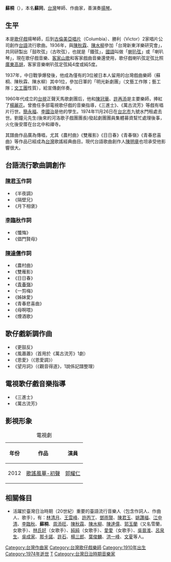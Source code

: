 {{Unreferenced|time=2020-01-23T02:39:43+00:00}}
{{Infobox Hokkien name
| title      = 蘇桐
| hanji      = 蘇桐
| poj        = So͘ Tông
| sinbhundzi = 
| hanlo      = 
| tl         = Soo Tông
| bp         = Sōo Dóng
| hongim     = 
| hokkienipa = 
| lm         = 
| image      = 
| image_size = 
| caption    = 
}}
'''蘇桐'''（{{bd|1910年|2月19日|1974年|11月26日|catIdx=S蘇}}），本名'''蘇同'''，[[台灣|台灣]]琴師、作曲家，善演奏[[揚琴|揚琴]]。
==生平==
本是[[歌仔戲|歌仔戲]]揚琴師，后到[[古倫美亞唱片|古倫美亞唱片]]（Columbia）、勝利（Victor）2家唱片公司創作[[台語|台語]]流行歌曲。1936年，與[[陳秋霖|陳秋霖]]、[[陳水柳|陳水柳]]參加「台灣新東洋樂研究會」，共同研製出「鼓吹弦」（古吹弦），也就是「鐵弦」，[[國語|國語]]叫做「[[喇叭弦|喇叭弦]]」或「喇叭琴」，現在歌仔戲音樂、[[客家山歌|客家山歌]]和客家戲曲音樂還使用，歌仔戲喇叭弦定弦比照[[廣東高胡|廣東高胡]]，客家音樂喇叭弦定弦純4度或純5度。

1937年，中日戰爭爆發後，他成為僅有的3位被日本人留用的台灣戲曲樂師（蘇桐、陳秋霖、陳水柳）其中1位，參加日軍的「明光新劇團」（文藝工作隊；藝工隊；[[文工團|文工團]]性質），給宣傳劇伴奏。

1960年代成立的[[台視|台視]]正聲天馬歌劇團后，他和[[陳冠華|陳冠華]]、[[許再添|許再添]]是主要樂師，捧紅了[[楊麗花|楊麗花]]。曾擔任多部電視歌仔戲的音樂指導，《三進士》、《萬古流芳》等戲有唱片行世。[[簡永福|簡永福]]、[[李國治|李國治]]是他的學生。1974年11月26日在[[台北市|台北市]]九號水門租處去世。劉鐘元先生(後來的河洛歌子戲團團長)發起劇團團員集體募資幫忙處理後事，火化後安厝在台北中和禪寺。

其譜曲作品廣為傳唱，尤其《農村曲》《雙雁影》《日日春》《青春嶺》《青春悲喜曲》等作品已經成為[[台灣|台灣]]歌謠經典曲目。現代台語歌曲創作人[[陳明章|陳明章]]也坦承受他影響很大。

==台語流行歌曲調創作==
===[[陳君玉|陳君玉]]作詞===
*《半夜調》
*《隔壁兄》
*《月下相褒》
===[[李臨秋|李臨秋]]作詞===
*《懺悔》
*《倡門賢母》
===[[陳達儒|陳達儒]]作詞===
*《農村曲》
*《雙雁影》
*《日日春》
*《[[青春嶺|青春嶺]]》
*《一剪梅》
*《姊妹愛》
*《青春悲喜曲》
*《母啊喂》
*《煙酒歌》
==歌仔戲新調作曲==
*《更鼓反》
*《風蕭蕭》（首用於《萬古流芳》1劇）
*《恩愛》（《恩愛調》）
*《望月詞》（《觀音得道》，1說係記譜整理）
==電視歌仔戲音樂指導==
*《三進士》
*《萬古流芳》

== 影視形象 ==
{| class="wikitable"
|+電視劇
!年份
!作品
!演員
|-
|2012
|[[歌謠風華-初聲|歌謠風華-初聲]]
|[[郭耀仁|郭耀仁]]
|}

==相關條目==
*活躍於臺灣日治時期（20世紀）重要的臺語流行音樂人（包含作詞人、作曲人、歌手），有：[[林清月|林清月]]、[[王雲峰_(作曲家)|王雲峰]]、[[許丙丁|許丙丁]]、[[鄧雨賢|鄧雨賢]]、[[陳君玉|陳君玉]]、[[姚讚福|姚讚福]]、[[江中清|江中清]]、[[李臨秋|李臨秋]]、'''蘇桐'''、[[周添旺|周添旺]]、[[陳秋霖|陳秋霖]]、[[陳水柳|陳水柳]]、[[陳達儒|陳達儒]]、[[郭玉蘭|郭玉蘭]]（又名雪蘭，女歌手）、[[林氏好|林氏好]]（女歌手）、[[純純_(歌手)|純純]]（女歌手）、[[愛愛_(歌手)|愛愛]]（女歌手）、[[吳晉淮|吳晉淮]]、[[呂泉生|呂泉生]]、[[吳成家|吳成家]]、[[那卡諾|那卡諾]]、[[許石|許石]]、[[楊三郎_(作曲家)|楊三郎]]、[[葉俊麟|葉俊麟]]、[[洪一峰|洪一峰]]、[[文夏|文夏]]等人。

[[Category:台灣作曲家|Category:台灣作曲家]]
[[Category:台灣歌仔戲樂師|Category:台灣歌仔戲樂師]]
[[Category:1910年出生|Category:1910年出生]]
[[Category:1974年逝世|Category:1974年逝世]]
[[Category:蘇姓|T]]
[[Category:台灣日治時期音樂家|Category:台灣日治時期音樂家]]